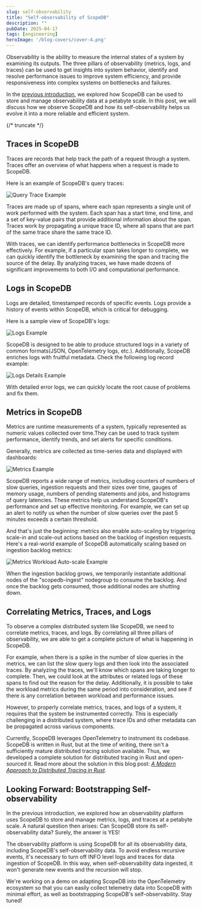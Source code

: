 ```yaml
---
slug: self-observability
title: "Self-observability of ScopeDB"
description: ""
pubDate: 2025-04-17
tags: [engineering]
heroImage: '/blog-covers/cover-4.png'
---
```


Observability is the ability to measure the internal states of a system by examining its outputs. The three pillars of observability (metrics, logs, and traces) can be used to get insights into system behavior, identify and resolve performance issues to improve system efficiency, and provide responsiveness into complex systems on bottlenecks and failures.

In the [previous introduction](/blog/manage-observability-data-in-petabytes), we explored how ScopeDB can be used to store and manage observability data at a petabyte scale. In this post, we will discuss how we observe ScopeDB and how its self-observability helps us evolve it into a more reliable and efficient system.

{/* truncate */}

## Traces in ScopeDB

Traces are records that help track the path of a request through a system. Traces offer an overview of what happens when a request is made to ScopeDB.

Here is an example of ScopeDB's query traces:

![Query Trace Example](traces-query-demo.png)

Traces are made up of spans, where each span represents a single unit of work performed with the system. Each span has a start time, end time, and a set of key-value pairs that provide additional information about the span. Traces work by propagating a unique trace ID, where all spans that are part of the same trace share the same trace ID.

With traces, we can identify performance bottlenecks in ScopeDB more effectively. For example, if a particular span takes longer to complete, we can quickly identify the bottleneck by examining the span and tracing the source of the delay. By analyzing traces, we have made dozens of significant improvements to both I/O and computational performance.

## Logs in ScopeDB

Logs are detailed, timestamped records of specific events. Logs provide a history of events within ScopeDB, which is critical for debugging.

Here is a sample view of ScopeDB's logs:

![Logs Example](logs-demo.png)

ScopeDB is designed to be able to produce structured logs in a variety of common formats(JSON, OpenTelemetry logs, etc.). Additionally, ScopeDB enriches logs with fruitful metadata. Check the following log record example:

![Logs Details Example](logs-details-demo.png)

With detailed error logs, we can quickly locate the root cause of problems and fix them.

## Metrics in ScopeDB

Metrics are runtime measurements of a system, typically represented as numeric values collected over time.They can be used to track system performance, identify trends, and set alerts for specific conditions.

Generally, metrics are collected as time-series data and displayed with dashboards:

![Metrics Example](metrics-demo.png)

ScopeDB reports a wide range of metrics, including counters of numbers of slow queries, ingestion requests and their sizes over time, gauges of memory usage, numbers of pending statements and jobs, and histograms of query latencies. These metrics help us understand ScopeDB's performance and set up effective monitoring. For example, we can set up an alert to notify us when the number of slow queries over the past 5 minutes exceeds a certain threshold.

And that's just the beginning: metrics also enable auto-scaling by triggering scale-in and scale-out actions based on the backlog of ingestion requests. Here's a real-world example of ScopeDB automatically scaling based on ingestion backlog metrics:

![Metrics Workload Auto-scale Example](metrics-workload-demo.png)

When the ingestion backlog grows, we temporarily instantiate additional nodes of the "scopedb-ingest" nodegroup to consume the backlog. And once the backlog gets consumed, those additional nodes are shutting down.

## Correlating Metrics, Traces, and Logs

To observe a complex distributed system like ScopeDB, we need to correlate metrics, traces, and logs. By correlating all three pillars of observability, we are able to get a complete picture of what is happening in ScopeDB.

For example, when there is a spike in the number of slow queries in the metrics, we can list the slow query logs and then look into the associated traces. By analyzing the traces, we'll know which spans are taking longer to complete. Then, we could look at the attributes or related logs of these spans to find out the reason for the delay. Additionally, it is possible to take the workload metrics during the same period into consideration, and see if there is any correlation between workload and performance issues.

However, to properly correlate metrics, traces, and logs of a system, it requires that the system be instrumented correctly. This is especially challenging in a distributed system, where trace IDs and other metadata can be propagated across various components.

Currently, ScopeDB leverages OpenTelemetry to instrument its codebase. ScopeDB is written in Rust, but at the time of writing, there isn't a sufficiently mature distributed tracing solution available. Thus, we developed a complete solution for distributed tracing in Rust and open-sourced it. Read more about the solution in this blog post: [_A Modern Approach to Distributed Tracing in Rust_](https://fast.github.io/blog/fastrace-a-modern-approach-to-distributed-tracing-in-rust/).

## Looking Forward: Bootstrapping Self-observability

In the previous introduction, we explored how an observability platform uses ScopeDB to store and manage metrics, logs, and traces at a petabyte scale. A natural question then arises: Can ScopeDB store its self-observability data? Surely, the answer is YES!

The observability platform is using ScopeDB for all its observability data, including ScopeDB's self-observability data. To avoid endless recursive events, it's necessary to turn off INFO level logs and traces for data ingestion of ScopeDB. In this way, when self-observability data ingested, it won't generate new events and the recursion will stop.

We're working on a demo on adapting ScopeDB into the OpenTelemetry ecosystem so that you can easily collect telemetry data into ScopeDB with minimal effort, as well as bootstrapping ScopeDB's self-observability. Stay tuned!
